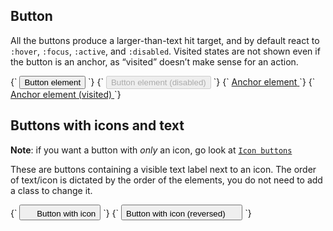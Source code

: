 
<Meta title="Atoms/Button/Base" />

## Button

All the buttons produce a larger-than-text hit target, and by default react to `:hover`, `:focus`, `:active`, and `:disabled`. Visited states are not shown even if the button is an anchor, as “visited” doesn’t make sense for an action.

<Canvas>
  <Story name="Button Element">
    {`
      <button class="a-button u-h6" type="button">
        <span class="a-button__label">Button element</span>
      </button>
    `}
  </Story>
  <Story name="Button (Disabled)">
    {`
      <button disabled class="a-button u-h6" type="button">
        <span class="a-button__label">Button element (disabled)</span>
      </button>
    `}
  </Story>
  <Story name="Anchor Element">
    {`
      <a href="#" class="a-button u-h6">
        <span class="a-button__label">Anchor element</span>
      </a>
    `}
  </Story>
  <Story name="Anchor Element (visited)">
    {`
      <a href="/" class="a-button u-h6">
        <span class="a-button__label">Anchor element (visited)</span>
      </a>
    `}
  </Story>
</Canvas>

## Buttons with icons and text

**Note**: if you want a button with _only_ an icon, go look at [`Icon buttons`](/docs/atoms-button-icon--button-element)

These are buttons containing a visible text label next to an icon. The order of text/icon is dictated by the order of the elements, you do not need to add a class to change it.

<Canvas>
  <Story name="Button with Icon">
    {`
      <button class="a-button u-h6" type="button">
        <svg width="16" height="16" class="a-button__icon a-icon" aria-hidden="true" focusable="false">
          <use xlink:href="${icons}#icon-plus"></use>
        </svg>
        <span class="a-button__label">Button with icon</span>
      </button>
    `}
  </Story>
  <Story name="Button with Icon (reversed)">
    {`
      <button class="a-button u-h6" type="button">
        <span class="a-button__label">Button with icon (reversed)</span>
        <svg width="16" height="16" class="a-button__icon a-icon" aria-hidden="true" focusable="false">
          <use xlink:href="${icons}#icon-plus"></use>
        </svg>
      </button>
    `}
  </Story>
</Canvas>
